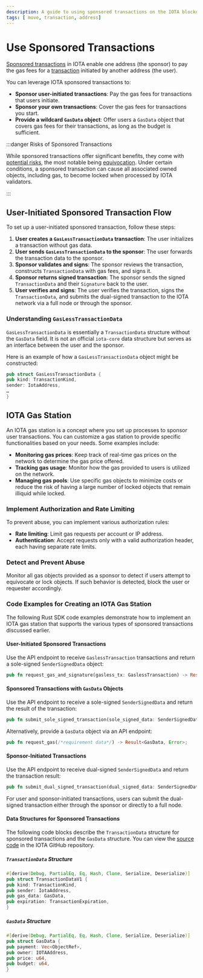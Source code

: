 ```yaml
---
description: A guide to using sponsored transactions on the IOTA blockchain, including .
tags: [ move, transaction, address]
---
```



# Use Sponsored Transactions

[Sponsored transactions](about-sponsored-transactions.mdx) in IOTA enable one address (the sponsor) to pay the gas fees for a [transaction](../transactions.mdx) initiated by another address (the user).

You can leverage IOTA sponsored transactions to:

- **Sponsor user-initiated transactions**: Pay the gas fees for transactions that users initiate.
- **Sponsor your own transactions**: Cover the gas fees for transactions you start.
- **Provide a wildcard `GasData` object**: Offer users a `GasData` object that covers gas fees for their transactions, as long as the budget is sufficient.


:::danger Risks of Sponsored Transactions

While sponsored transactions offer significant benefits, they come with [potential risks](about-sponsored-transactions.mdx#client-equivocation-risk), the most notable being [equivocation](/references/iota-glossary.mdx#equivocation). Under certain conditions, a sponsored transaction can cause all associated owned objects, including gas, to become locked when processed by IOTA validators.

:::

## User-Initiated Sponsored Transaction Flow

To set up a user-initiated sponsored transaction, follow these steps:

1. **User creates a `GasLessTransactionData` transaction**: The user initializes a transaction without gas data.
2. **User sends `GasLessTransactionData` to the sponsor**: The user forwards the transaction data to the sponsor.
3. **Sponsor validates and signs**: The sponsor reviews the transaction, constructs `TransactionData` with gas fees, and signs it.
4. **Sponsor returns signed transaction**: The sponsor sends the signed `TransactionData` and their `Signature` back to the user.
5. **User verifies and signs**: The user verifies the transaction, signs the `TransactionData`, and submits the dual-signed transaction to the IOTA network via a full node or through the sponsor.

### Understanding `GasLessTransactionData`

`GasLessTransactionData` is essentially a `TransactionData` structure without the `GasData` field. It is not an official `iota-core` data structure but serves as an interface between the user and the sponsor.

Here is an example of how a `GasLessTransactionData` object might be constructed:

```rust
pub struct GasLessTransactionData {
pub kind: TransactionKind,
sender: IotaAddress,
…
}
```

## IOTA Gas Station

An IOTA gas station is a concept where you set up processes to sponsor user transactions.
You can customize a gas station to provide specific functionalities based on your needs. Some examples include:

- **Monitoring gas prices**: Keep track of real-time gas prices on the network to determine the gas price offered.
- **Tracking gas usage**: Monitor how the gas provided to users is utilized on the network.
- **Managing gas pools**: Use specific gas objects to minimize costs or reduce the risk of having a large number of locked objects that remain illiquid while locked.

### Implement Authorization and Rate Limiting

To prevent abuse, you can implement various authorization rules:

- **Rate limiting**: Limit gas requests per account or IP address.
- **Authentication**: Accept requests only with a valid authorization header, each having separate rate limits.

### Detect and Prevent Abuse

Monitor all gas objects provided as a sponsor to detect if users attempt to equivocate or lock objects. If such behavior is detected, block the user or requester accordingly.

### Code Examples for Creating an IOTA Gas Station

The following Rust SDK code examples demonstrate how to implement an IOTA gas station that supports the various types of sponsored transactions discussed earlier.

#### User-Initiated Sponsored Transactions

Use the API endpoint to receive `GaslessTransaction` transactions and return a sole-signed `SenderSignedData` object:

```rust
pub fn request_gas_and_signature(gasless_tx: GaslessTransaction) -> Result<SenderSignedData, Error>;
```

#### Sponsored Transactions with `GasData` Objects

Use the API endpoint to receive a sole-signed `SenderSignedData` and return the result of the transaction:

```rust
pub fn submit_sole_signed_transaction(sole_signed_data: SenderSignedData) -> Result<(Transaction, CertifiedTransactionEffects), Error>;
```

Alternatively, provide a `GasData` object via an API endpoint:

```rust
pub fn request_gas(/*requirement data*/) -> Result<GasData, Error>;
```

#### Sponsor-Initiated Transactions

Use the API endpoint to receive dual-signed `SenderSignedData` and return the transaction result:

```rust
pub fn submit_dual_signed_transaction(dual_signed_data: SenderSignedData) -> Result<(Transaction, CertifiedTransactionEffects), Error>;
```

For user and sponsor-initiated transactions, users can submit the dual-signed transaction either through the sponsor or directly to a full node.

#### Data Structures for Sponsored Transactions

The following code blocks describe the `TransactionData` structure for sponsored transactions and the `GasData` structure. You can view the [source code](https://github.com/iotaledger/iota/blob/develop/crates/iota-types/src/messages.rs) in the IOTA GitHub repository.

##### `TransactionData` Structure

```rust
#[derive(Debug, PartialEq, Eq, Hash, Clone, Serialize, Deserialize)]
pub struct TransactionDataV1 {
pub kind: TransactionKind,
pub sender: IotaAddress,
pub gas_data: GasData,
pub expiration: TransactionExpiration,
}
```

##### `GasData` Structure

```rust
#[derive(Debug, PartialEq, Eq, Hash, Clone, Serialize, Deserialize)]
pub struct GasData {
pub payment: Vec<ObjectRef>,
pub owner: IOTAAddress,
pub price: u64,
pub budget: u64,
}
```

<Quiz questions={questions} />
